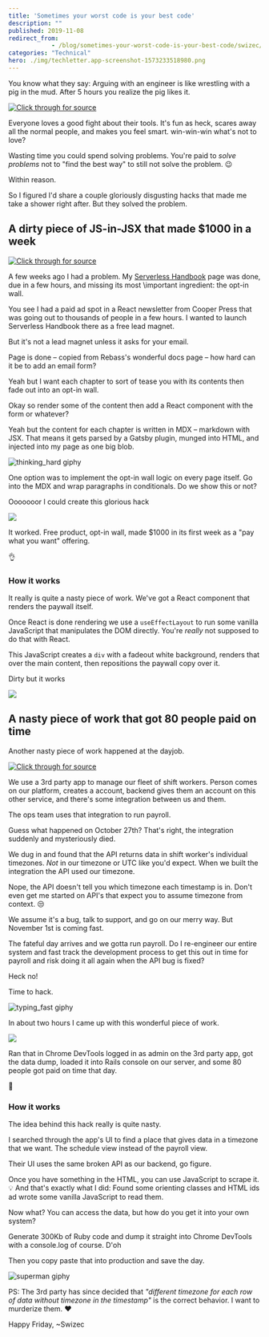 ```yaml
---
title: 'Sometimes your worst code is your best code'
description: ""
published: 2019-11-08
redirect_from: 
            - /blog/sometimes-your-worst-code-is-your-best-code/swizec/9235
categories: "Technical"
hero: ./img/techletter.app-screenshot-1573233518980.png
---
```

You know what they say: Arguing with an engineer is like wrestling with a pig in the mud. After 5 hours you realize the pig likes it.







[![Click through for source](./img/techletter.app-screenshot-1573233518980.png)](https://twitter.com/thekitze/status/1191748577363726341)





Everyone loves a good fight about their tools. It&#x27;s fun as heck, scares away all the normal people, and makes you feel smart. win-win-win what&#x27;s not to love?



Wasting time you could spend solving problems. You&#x27;re paid to _solve problems_ not to &quot;find the best way&quot; to still not solve the problem. 😉



Within reason.



So I figured I&#x27;d share a couple gloriously disgusting hacks that made me take a shower right after. But they solved the problem.



## A dirty piece of JS-in-JSX that made $1000 in a week





[![Click through for source](./img/techletter.app-screenshot-1573233520142.png)](https://twitter.com/Swizec/status/1184726187790061570)





A few weeks ago I had a problem. My [Serverless Handbook](https://serverlesshandbook.dev) page was done, due in a few hours, and missing its most \\important ingredient: the opt-in wall.



You see I had a paid ad spot in a React newsletter from Cooper Press that was going out to thousands of people in a few hours. I wanted to launch Serverless Handbook there as a free lead magnet.



But it&#x27;s not a lead magnet unless it asks for your email.



Page is done – copied from Rebass&#x27;s wonderful docs page – how hard can it be to add an email form?



Yeah but I want each chapter to sort of tease you with its contents then fade out into an opt-in wall.



Okay so render some of the content then add a React component with the form or whatever?



Yeah but the content for each chapter is written in MDX – markdown with JSX. That means it gets parsed by a Gatsby plugin, munged into HTML, and injected into my page as one big blob.



![thinking_hard giphy](./img/media-6utVzLiyU9OuHbd70D-giphy-downsized-medium.gif)



One option was to implement the opt-in wall logic on every page itself. Go into the MDX and wrap paragraphs in conditionals. Do we show this or not?



Ooooooor I could create this glorious hack



![](./img/lpJbo68.png)



It worked. Free product, opt-in wall, made $1000 in its first week as a &quot;pay what you want&quot; offering.



👌



### How it works



It really is quite a nasty piece of work. We&#x27;ve got a React component that renders the paywall itself.



Once React is done rendering we use a `useEffectLayout` to run some vanilla JavaScript that manipulates the DOM directly. You&#x27;re _really_ not supposed to do that with React.



This JavaScript creates a `div` with a fadeout white background, renders that over the main content, then repositions the paywall copy over it.



Dirty but it works



![](./img/mMOq3br.gif)



## A nasty piece of work that got 80 people paid on time



Another nasty piece of work happened at the dayjob.





[![Click through for source](./img/techletter.app-screenshot-1573233519017.png)](https://twitter.com/Swizec/status/1190393106601897984)





We use a 3rd party app to manage our fleet of shift workers. Person comes on our platform, creates a account, backend gives them an account on this other service, and there&#x27;s some integration between us and them.



The ops team uses that integration to run payroll.



Guess what happened on October 27th? That&#x27;s right, the integration suddenly and mysteriously died.



We dug in and found that the API returns data in shift worker&#x27;s individual timezones. _Not_ in our timezone or UTC like you&#x27;d expect. When we built the integration the API used our timezone.



Nope, the API doesn&#x27;t tell you which timezone each timestamp is in. Don&#x27;t even get me started on API&#x27;s that expect you to assume timezone from context. 😒



We assume it&#x27;s a bug, talk to support, and go on our merry way. But November 1st is coming fast.



The fateful day arrives and we gotta run payroll. Do I re-engineer our entire system and fast track the development process to get this out in time for payroll and risk doing it all again when the API bug is fixed?



Heck no!



Time to hack.



![typing_fast giphy](./img/media-3o7bugn9CywnjTFGIE-giphy.gif)



In about two hours I came up with this wonderful piece of work.



![](./img/media-EIUgN6JXsAADe-i.jpg)



Ran that in Chrome DevTools logged in as admin on the 3rd party app, got the data dump, loaded it into Rails console on our server, and some 80 people got paid on time that day.



💪



### How it works



The idea behind this hack really is quite nasty.



I searched through the app&#x27;s UI to find a place that gives data in a timezone that we want. The schedule view instead of the payroll view.



Their UI uses the same broken API as our backend, go figure.



Once you have something in the HTML, you can use JavaScript to scrape it. 💡 And that&#x27;s exactly what I did: Found some orienting classes and HTML ids ad wrote some vanilla JavaScript to read them.



Now what? You can access the data, but how do you get it into your own system?



Generate 300Kb of Ruby code and dump it straight into Chrome DevTools with a console.log of course. D&#x27;oh



Then you copy paste that into production and save the day.



![superman giphy](./img/media-hTQSzVR7yYW88-giphy.gif)



PS: The 3rd party has since decided that _&quot;different timezone for each row of data without timezone in the timestamp&quot;_ is the correct behavior. I want to murderize them. ❤️



Happy Friday, ~Swizec